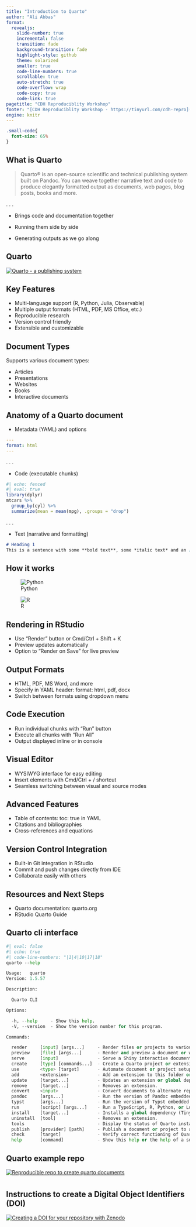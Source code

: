 ```yaml
---
title: "Introduction to Quarto"
author: "Ali Abbas"
format:
  revealjs:
    slide-number: true
    incremental: false
    transition: fade
    background-transition: fade
    highlight-style: github
    theme: solarized
    smaller: true
    code-line-numbers: true
    scrollable: true
    auto-stretch: true
    code-overflow: wrap
    code-copy: true
    code-link: true
pagetitle: "CDH Reproduciblity Workshop"
footer: "[CDH Reproduciblity Workshop - https://tinyurl.com/cdh-repro](https://usr110.github.io/quarto-course-website-cdh-reproducible-research-workshop/)"
engine: knitr
---
```


```css
.small-code{
  font-size: 65%  
}
```

## What is Quarto

> Quarto® is an open-source scientific and technical publishing system built on Pandoc. You can weave together narrative text and code to produce elegantly formatted output as documents, web pages, blog posts, books and more.

. . .

-   Brings code and documentation together

-   Running them side by side

-   Generating outputs as we go along


## Quarto

[![Quarto - a publishing system](images/quarto_screenshot.png)](https://quarto.org/)

## Key Features

-   Multi-language support (R, Python, Julia, Observable)
-   Multiple output formats (HTML, PDF, MS Office, etc.)
-   Reproducible research
-   Version control friendly
-   Extensible and customizable

## Document Types

Supports various document types:

-   Articles
-   Presentations
-   Websites
-   Books
-   Interactive documents

## Anatomy of a Quarto document

-   Metadata (YAML) and options

``` yaml
---
format: html
---
```
. . .

-   Code (executable chunks)

```r
#| echo: fenced
#| eval: true
library(dplyr)
mtcars %>% 
  group_by(cyl) %>%
  summarize(mean = mean(mpg), .groups = "drop")
```

. . .

-   Text (narrative and formatting)

``` markdown
# Heading 1
This is a sentence with some **bold text**, some *italic text* and an [image](image.png).
```

## How it works

![Python](https://quarto.org/docs/get-started/hello/images/qmd-how-it-works.png)

![R](https://quarto.org/docs/get-started/hello/images/rstudio-qmd-how-it-works.png)

## Rendering in RStudio

-   Use "Render" button or Cmd/Ctrl + Shift + K
-   Preview updates automatically
-   Option to "Render on Save" for live preview

## Output Formats

-   HTML, PDF, MS Word, and more
-   Specify in YAML header: format: html, pdf, docx
-   Switch between formats using dropdown menu

## Code Execution

-   Run individual chunks with "Run" button
-   Execute all chunks with "Run All"
-   Output displayed inline or in console

## Visual Editor

-   WYSIWYG interface for easy editing
-   Insert elements with Cmd/Ctrl + / shortcut
-   Seamless switching between visual and source modes

## Advanced Features

-   Table of contents: toc: true in YAML
-   Citations and bibliographies
-   Cross-references and equations

## Version Control Integration

-   Built-in Git integration in RStudio
-   Commit and push changes directly from IDE
-   Collaborate easily with others

## Resources and Next Steps

-   Quarto documentation: quarto.org
-   RStudio Quarto Guide

## Quarto cli interface

```python
#| eval: false
#| echo: true
#| code-line-numbers: "|1|4|10|17|18"
quarto --help

Usage:   quarto
Version: 1.5.57

Description:

  Quarto CLI

Options:

  -h, --help     - Show this help.
  -V, --version  - Show the version number for this program.

Commands:

  render     [input] [args...]     - Render files or projects to various document types.
  preview    [file] [args...]      - Render and preview a document or website project.
  serve      [input]               - Serve a Shiny interactive document.
  create     [type] [commands...]  - Create a Quarto project or extension
  use        <type> [target]       - Automate document or project setup tasks.
  add        <extension>           - Add an extension to this folder or project
  update     [target...]           - Updates an extension or global dependency.
  remove     [target...]           - Removes an extension.
  convert    <input>               - Convert documents to alternate representations.
  pandoc     [args...]             - Run the version of Pandoc embedded within Quarto.
  typst      [args...]             - Run the version of Typst embedded within Quarto.
  run        [script] [args...]    - Run a TypeScript, R, Python, or Lua script.
  install    [target...]           - Installs a global dependency (TinyTex or Chromium).
  uninstall  [tool]                - Removes an extension.
  tools                            - Display the status of Quarto installed dependencies
  publish    [provider] [path]     - Publish a document or project to a provider.
  check      [target]              - Verify correct functioning of Quarto installation.
  help       [command]             - Show this help or the help of a sub-command.
```

## Quarto example repo

[![Reproducible repo to create quarto documents](images/cdh_repro_screenshot.png){fig-align="center"}](https://github.com/usr110/CDH_repro_quarto_example)

#  {#zenodo background-image="https://blog.zenodo.org/static/img/logos/zenodo-gradient-1000.png" background-size="cover" background-color="white"}

## Instructions to create a Digital Object Identifiers (DOI)

[![Creating a DOI for your repository with Zenodo](images/zenodo.png)](https://docs.github.com/en/repositories/archiving-a-github-repository/referencing-and-citing-content)
